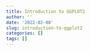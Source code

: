 ```yaml
---
title: Introduction to GGPLOT2
author: ''
date: '2022-02-08'
slug: introduction-to-ggplot2
categories: []
tags: []
---
```

